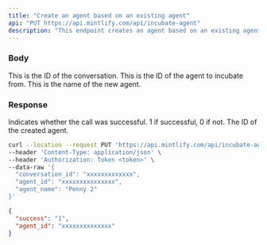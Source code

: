 ```yaml
---
title: "Create an agent based on an existing agent"
api: "PUT https://api.mintlify.com/api/incubate-agent"
description: "This endpoint creates an agent based on an existing agent from a particular conversation."
---
```


### Body

<ParamField body="conversation_id" type="str">
  This is the ID of the conversation.
</ParamField>

<ParamField body="agent_id" type="str">
  This is the ID of the agent to incubate from.
</ParamField>

<ParamField body="agent_name" type="str">
  This is the name of the new agent.
</ParamField>

### Response

<ResponseField name="success" type="number">
  Indicates whether the call was successful. 1 if successful, 0 if not.
</ResponseField>

<ResponseField name="agent_id" type="string">
  The ID of the created agent.
</ResponseField>

<RequestExample>

```bash Example Request
curl --location --request PUT 'https://api.mintlify.com/api/incubate-agent' \
--header 'Content-Type: application/json' \
--header 'Authorization: Token <token>' \
--data-raw '{
  "conversation_id": "xxxxxxxxxxxxx",
  "agent_id": "xxxxxxxxxxxxxxx",
  "agent_name": "Penny 2"
}'
```

</RequestExample>

<ResponseExample>

```json Response
{
  "success": "1",
  "agent_id": "xxxxxxxxxxxxxx"
}
```

</ResponseExample>
